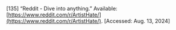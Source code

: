 \[135\]	“Reddit \- Dive into anything.” Available: [https://www.reddit.com/r/ArtistHate/](https://www.reddit.com/r/ArtistHate/). \[Accessed: Aug. 13, 2024\]